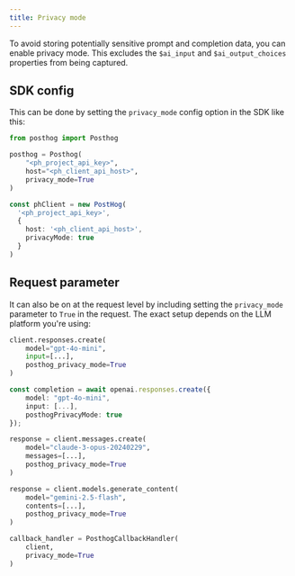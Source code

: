 ```yaml
---
title: Privacy mode
---
```


To avoid storing potentially sensitive prompt and completion data, you can enable privacy mode. This excludes the `$ai_input` and `$ai_output_choices` properties from being captured.

## SDK config

This can be done by setting the `privacy_mode` config option in the SDK like this:

<MultiLanguage>

```python
from posthog import Posthog

posthog = Posthog(
    "<ph_project_api_key>",
    host="<ph_client_api_host>",
    privacy_mode=True
)
```

```ts
const phClient = new PostHog(
  '<ph_project_api_key>',
  { 
    host: '<ph_client_api_host>',
    privacyMode: true
  }
)
```

</MultiLanguage>

## Request parameter

It can also be on at the request level by including setting the `privacy_mode` parameter to `True` in the request. The exact setup depends on the LLM platform you're using:

<MultiLanguage>

```python file=OpenAI.py
client.responses.create(
    model="gpt-4o-mini",
    input=[...],
    posthog_privacy_mode=True
)
```

```typescript file=OpenAI.ts
const completion = await openai.responses.create({
    model: "gpt-4o-mini",
    input: [...],
    posthogPrivacyMode: true
});
```

```python file=Anthropic
response = client.messages.create(
    model="claude-3-opus-20240229",
    messages=[...],
    posthog_privacy_mode=True
)
```

```python file=Google
response = client.models.generate_content(
    model="gemini-2.5-flash",
    contents=[...],
    posthog_privacy_mode=True
)
```

```python file=LangChain
callback_handler = PosthogCallbackHandler(
    client,
    privacy_mode=True
)
```

</MultiLanguage>

